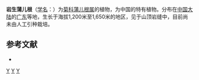 {{Speciesbox 
| genus = Sinosenecio
| species = saxatilis
| authority = [[陈艺林|Y. L. Chen]]
}}

'''岩生蒲儿根'''（[[学名|学名]]：{{lang|la|''Sinosenecio saxatilis''}}）为[[菊科|菊科]][[蒲儿根属|蒲儿根属]]的植物，为中国的特有植物。分布在[[中国大陆|中国大陆]]的[[广东|广东]]等地，生长于海拔1,200米至1,650米的地区，见于山顶岩缝中，目前尚未由人工引种栽培。

== 参考文献 ==
<div class="references-small">
* {{cite web| url =http://www.bioinfo.cn/db05/KmzwSpecies.php?action=view&id=5524| title =岩生蒲儿根| work =《中国高等植物数据库全库》| publisher =中国科学院微生物研究所| author =昆明植物研究所| accessdate =2009-02-24| deadurl =yes| archiveurl =https://web.archive.org/web/20160305095453/http://www.bioinfo.cn/db05/KmzwSpecies.php?action=view&id=5524| archivedate =2016-03-05}}
</div>
{{Taxonbar|from=Q11049591}}

[[Category:蒲儿根属|Y]]
[[Category:中國特有植物|Y]]
[[Category:广东植物|Y]]